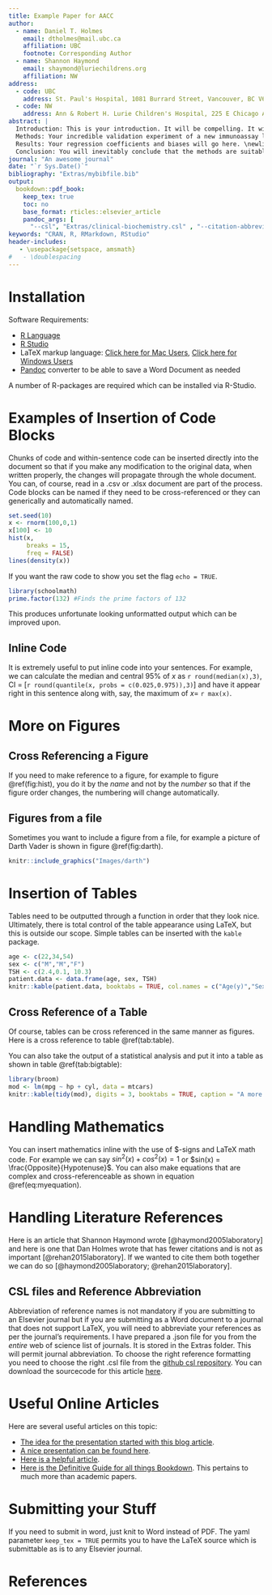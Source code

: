 ```yaml
---
title: Example Paper for AACC
author:
  - name: Daniel T. Holmes
    email: dtholmes@mail.ubc.ca
    affiliation: UBC
    footnote: Corresponding Author
  - name: Shannon Haymond
    email: shaymond@luriechildrens.org
    affiliation: NW
address:
  - code: UBC
    address: St. Paul's Hospital, 1081 Burrard Street, Vancouver, BC V6Z 1Y6
  - code: NW
    address: Ann & Robert H. Lurie Children's Hospital, 225 E Chicago Avenue, Chicago, IL 60611
abstract: |
  Introduction: This is your introduction. It will be compelling. It will describe the retirement of an old immunoassay line and the introduction of a new immunoassay line. \newline
  Methods: Your incredible validation experiment of a new immunoassay line will go here. You will reference the CLSI. \newline
  Results: Your regression coefficients and biases will go here. \newline
  Conclusion: You will inevitably conclude that the methods are suitable for routine clinical use.
journal: "An awesome journal"
date: "`r Sys.Date()`"
bibliography: "Extras/mybibfile.bib"
output:
  bookdown::pdf_book:
    keep_tex: true
    toc: no
    base_format: rticles::elsevier_article
    pandoc_args: [
      "--csl", "Extras/clinical-biochemistry.csl" , "--citation-abbreviations", "Extras/abbreviations.json"]
keywords: "CRAN, R, RMarkdown, RStudio"
header-includes:
   - \usepackage{setspace, amsmath}
#   - \doublespacing
---
```


# Installation

Software Requirements:

+ [R Language](https://www.r-project.org/)
+ [R Studio](https://www.rstudio.com/)
+ LaTeX markup language: [Click here for Mac Users](http://www.tug.org/mactex/), [Click here for Windows Users](https://miktex.org/download)
+ [Pandoc](https://pandoc.org/) converter to be able to save a Word Document as needed

A number of R-packages are required which can be installed via R-Studio.

# Examples of Insertion of Code Blocks

Chunks of code and within-sentence code can be inserted directly into the document so that if you make any modification to the original data, when written properly, the changes will propagate through the whole document. You can, of course, read in a .csv or .xlsx document are part of the process. Code blocks can be named if they need to be cross-referenced or they can generically and automatically named.

```r
set.seed(10)
x <- rnorm(100,0,1)
x[100] <- 10
hist(x,
     breaks = 15,
     freq = FALSE)
lines(density(x))
```

If you want the raw code to show you set the flag `echo = TRUE`.

```r
library(schoolmath)
prime.factor(132) #Finds the prime factors of 132
```

This produces unfortunate looking unformatted output which can be improved upon.

## Inline Code

It is extremely useful to put inline code into your sentences. For example, we can calculate the median and central 95% of $x$ as `r round(median(x),3)`, CI = [`r round(quantile(x, probs = c(0.025,0.975)),3)`] and have it appear right in this sentence along with, say, the maximum of $x=$ `r max(x)`.  

# More on Figures 

## Cross Referencing a Figure

If you need to make reference to a figure, for example to figure \@ref(fig:hist), you do it by the *name* and not by the *number* so that if the figure order changes, the numbering will change automatically.

## Figures from a file

Sometimes you want to include a figure from a file, for example a picture of Darth Vader is shown in figure \@ref(fig:darth).

```r
knitr::include_graphics("Images/darth")
```

# Insertion of Tables

Tables need to be outputted through a function in order that they look nice.  Ultimately, there is total control of the table appearance using LaTeX, but this is outside our scope. Simple tables can be inserted with the `kable` package.

```r
age <- c(22,34,54)
sex <- c("M","M","F")
TSH <- c(2.4,0.1, 10.3)
patient.data <- data.frame(age, sex, TSH)
knitr::kable(patient.data, booktabs = TRUE, col.names = c("Age(y)","Sex", "TSH"), caption = "This is my first table")
```


## Cross Reference of a Table

Of course, tables can be cross referenced in the same manner as figures. Here is a cross reference to table \@ref(tab:table).

You can also take the output of a statistical analysis and put it into a table as shown in table \@ref(tab:bigtable):

```r
library(broom)
mod <- lm(mpg ~ hp + cyl, data = mtcars)
knitr::kable(tidy(mod), digits = 3, booktabs = TRUE, caption = "A more complex table")
```


# Handling Mathematics

You can insert mathematics inline with the use of \$-signs and LaTeX math code. For example we can say $sin^2(x) + cos^2(x) = 1$ or $sin(x) = \frac{Opposite}{Hypotenuse}$. You can also make equations that are complex and cross-referenceable as shown in equation \@ref(eq:myequation).

\begin{equation}
i\hbar \frac{\partial \Psi}{\partial t} = -\frac{\hbar^2}{2m}
\frac{\partial^2 \Psi}{\partial x^2} + V \Psi
(\#eq:myequation)
\end{equation}

# Handling Literature References

Here is an article that Shannon Haymond wrote [@haymond2005laboratory] and here is one that Dan Holmes wrote that has fewer citations and is not as important [@rehan2015laboratory]. If we wanted to cite them both together we can do so [@haymond2005laboratory; @rehan2015laboratory].

## CSL files and Reference Abbreviation

Abbreviation of reference names is not mandatory if you are submitting to an Elsevier journal but if you are submitting as a Word document to a journal that does not support LaTeX, you will need to abbreviate your references as per the journal's requirements. I have prepared a .json file for you from the *entire* web of science list of journals. It is stored in the Extras folder. This will permit journal abbreviation. To choose the right reference formatting you need to choose the right .csl file from the [github csl repository](https://github.com/citation-style-language/styles). You can download the sourcecode for this article [here](https://github.com/drdanholmes/AACC2019).

# Useful Online Articles

Here are several useful articles on this topic:

+ [The idea for the presentation started with this blog article](https://labrtorian.com/2018/02/05/reproducible-research-write-your-clinical-chemistry-paper-using-r/).
+ [A nice presentation can be found here](http://rstudio-pubs-static.s3.amazonaws.com/368020_865af4d4afaa4c5cbdb95a7b2670c812.html#49).
+ [Here is a helpful article](https://libscie.github.io/rmarkdown-workshop/handout.html).
+ [Here is the Definitive Guide for all things Bookdown](https://bookdown.org/yihui/rmarkdown/). This pertains to much more than academic papers.

# Submitting your Stuff

If you need to submit in word, just knit to Word instead of PDF. The yaml parameter `keep_tex = TRUE` permits you to have the LaTeX source which is submittable as is to any Elsevier journal. 

# References
